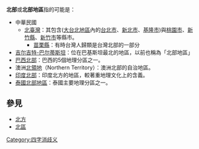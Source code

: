 '''北部'''或'''北部地區'''指的可能是：
*中華民國
**[[北臺灣|北臺灣]]：其包含([[大台北地區|大台北地區]]內的[[台北市|台北市]]、[[新北市|新北市]]、[[基隆市|基隆市]])與[[桃園市|桃園市]]、[[新竹縣|新竹縣]]、[[新竹市|新竹市]]等縣市。
***[[苗栗縣|苗栗縣]]：有時台灣人歸類是台灣北部的一部分
*[[吉尔吉特-巴尔蒂斯坦|吉尔吉特-巴尔蒂斯坦]]：位在巴基斯坦最北的地區，以前也稱為「北部地區」
*[[巴西北部|巴西北部]]：巴西的5個地理分區之一。
*澳洲[[北領地|北領地]]（Northern Territory）：澳洲北部的自治地區。
*[[印度北部|印度北部]]：印度北方的地區，較著重地理文化上的含義。
*[[泰國北部地區|泰國北部地區]]：泰國主要地理分區之一。

==參見==
*[[北方|北方]]
*[[北區|北區]]
{{disambiguation}}

[[Category:四字消歧义|Category:四字消歧义]]